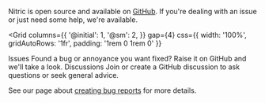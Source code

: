 Nitric is open source and available on [GitHub](https://github.com/nitrictech/nitric). If you're dealing with an issue or just need some help, we're available.

<Grid
  columns={{
    '@initial': 1,
    '@sm': 2,
  }}
  gap={4}
  css={{ width: '100%', gridAutoRows: '1fr', padding: '1rem 0 1rem 0' }}
>
  <Link
    href="https://github.com/nitrictech/nitric/issues"
    css={{ height: '100%' }}
  >
    <Card
      highlight
      css={{
        display: 'flex',
        flexDirection: 'column',
        padding: 16,
        rowGap: 16,
        height: '100%',
      }}
    >
      <Box
        css={{
          display: 'flex',
          flexDirection: 'column',
          padding: 2,
          rowGap: 16,
        }}
      >
        <Typography variant="h6">Issues</Typography>
        <Typography>
          Found a bug or annoyance you want fixed? Raise it on GitHub and we'll
          take a look.
        </Typography>
      </Box>
    </Card>
  </Link>
  <Link
    href="https://github.com/nitrictech/nitric/discussions"
    css={{ height: '100%' }}
  >
    <Card
      highlight
      css={{
        display: 'flex',
        flexDirection: 'column',
        padding: 16,
        rowGap: 16,
        height: '100%',
      }}
    >
      <Box
        css={{
          display: 'flex',
          flexDirection: 'column',
          padding: 2,
          rowGap: 16,
        }}
      >
        <Typography variant="h6">Discussions</Typography>
        <Typography>
          Join or create a GitHub discussion to ask questions or seek general
          advice.
        </Typography>
      </Box>
    </Card>
  </Link>
</Grid>

See our page about [creating bug reports](/docs/support/bug-report) for more details.
